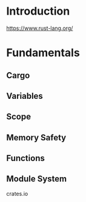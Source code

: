 # Introduction

https://www.rust-lang.org/

# Fundamentals

## Cargo

## Variables

## Scope

## Memory Safety

## Functions

## Module System

crates.io
